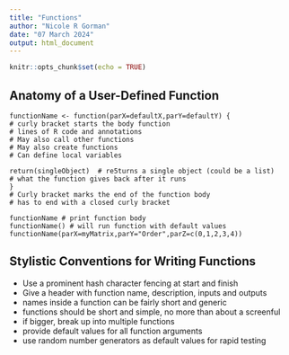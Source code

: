 ```yaml
---
title: "Functions"
author: "Nicole R Gorman"
date: "07 March 2024"
output: html_document
---
```


```r
knitr::opts_chunk$set(echo = TRUE)
```

## Anatomy of a User-Defined Function

```
functionName <- function(parX=defaultX,parY=defaultY) {
# curly bracket starts the body function
# lines of R code and annotations
# May also call other functions
# May also create functions
# Can define local variables

return(singleObject)  # re5turns a single object (could be a list)
# what the function gives back after it runs
}
# Curly bracket marks the end of the function body
# has to end with a closed curly bracket

functionName # print function body
functionName() # will run function with default values
functionName(parX=myMatrix,parY="Order",parZ=c(0,1,2,3,4))
```

## Stylistic Conventions for Writing Functions 
* Use a prominent hash character fencing at start and finish
* Give a header with function name, description, inputs and outputs
* names inside a function can be fairly short and generic
* functions should be short and simple, no more than about a screenful
* if bigger, break up into multiple functions
* provide default values for all function arguments
* use random number generators as default values for rapid testing



